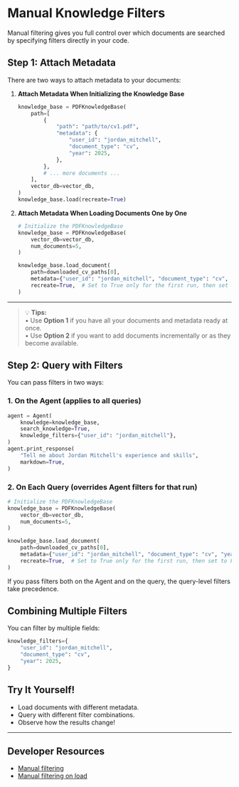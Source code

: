 # Manual Knowledge Filters

Manual filtering gives you full control over which documents are searched by specifying filters directly in your code.

## Step 1: Attach Metadata

There are two ways to attach metadata to your documents:

1. **Attach Metadata When Initializing the Knowledge Base**

    ```python
    knowledge_base = PDFKnowledgeBase(
        path=[
            {
                "path": "path/to/cv1.pdf",
                "metadata": {
                    "user_id": "jordan_mitchell",
                    "document_type": "cv",
                    "year": 2025,
                },
            },
            # ... more documents ...
        ],
        vector_db=vector_db,
    )
    knowledge_base.load(recreate=True)
    ```

2. **Attach Metadata When Loading Documents One by One**

    ```python
    # Initialize the PDFKnowledgeBase
    knowledge_base = PDFKnowledgeBase(
        vector_db=vector_db,
        num_documents=5,
    )

    knowledge_base.load_document(
        path=downloaded_cv_paths[0],
        metadata={"user_id": "jordan_mitchell", "document_type": "cv", "year": 2025},
        recreate=True,  # Set to True only for the first run, then set to False
    )
    ```

---

> 💡 **Tips:**  
> • Use **Option 1** if you have all your documents and metadata ready at once.  
> • Use **Option 2** if you want to add documents incrementally or as they become available.

## Step 2: Query with Filters

You can pass filters in two ways:

### 1. On the Agent (applies to all queries)

```python
agent = Agent(
    knowledge=knowledge_base,
    search_knowledge=True,
    knowledge_filters={"user_id": "jordan_mitchell"},
)
agent.print_response(
    "Tell me about Jordan Mitchell's experience and skills",
    markdown=True,
)
```

### 2. On Each Query (overrides Agent filters for that run)

```python
# Initialize the PDFKnowledgeBase
knowledge_base = PDFKnowledgeBase(
    vector_db=vector_db,
    num_documents=5,
)

knowledge_base.load_document(
    path=downloaded_cv_paths[0],
    metadata={"user_id": "jordan_mitchell", "document_type": "cv", "year": 2025},
    recreate=True,  # Set to True only for the first run, then set to False
)
```

<Note>If you pass filters both on the Agent and on the query, the query-level filters take precedence.</Note>

## Combining Multiple Filters

You can filter by multiple fields:

```python
knowledge_filters={
    "user_id": "jordan_mitchell",
    "document_type": "cv",
    "year": 2025,
}
```

## Try It Yourself!

- Load documents with different metadata.
- Query with different filter combinations.
- Observe how the results change!

---

## Developer Resources
- [Manual filtering](https://github.com/agno-agi/agno/blob/main/cookbook/agent_concepts/knowledge/filters/pdf/filtering.py)
- [Manual filtering on load](https://github.com/agno-agi/agno/blob/main/cookbook/agent_concepts/knowledge/filters/pdf/filtering_on_load.py)